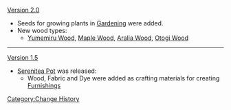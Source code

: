 [[Version 2.0]]
* Seeds for growing plants in [[Gardening]] were added.
* New wood types:
** [[Yumemiru Wood]], [[Maple Wood]], [[Aralia Wood]], [[Otogi Wood]]
----
[[Version 1.5]]
* [[Serenitea Pot]] was released:
** Wood, Fabric and Dye were added as crafting materials for creating [[Furnishings]]
<noinclude>[[Category:Change History]]</noinclude>